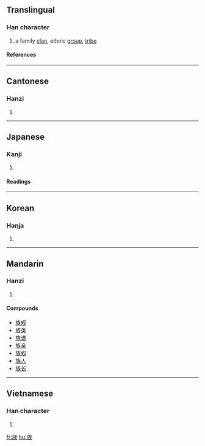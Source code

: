 ==Translingual==
===Han character===
{{Han char|rn=70|rad=方|as=07|sn=11|four=0823<sub>4</sub>|canj=卜尸人人大 (YSOOK)}}
# a family [[clan]], ethnic [[group]], [[tribe]]
====References====
{{Han ref|kx=0484.030|dkj=13661|dj=0846.030|hdz=32181.010|uh=65CF|ud=26063|bh=B1DA|bd=45530}}

----
==Cantonese==
===Hanzi===
{{yue-hanzi|jyut=|y=juk6}}
# {{defn|Cantonese}}

----
==Japanese==
===Kanji===
{{ja-kanji|grade=3|rs=方07}}
# {{defn|Japanese}} 
====Readings====
{{ja-readings|on=[[ぞく]] (zoku), [[そう]] (sō)|kun=[[やから]] (yakara)}}
 

----
==Korean==
===Hanja===
{{ko-hanja|hangeul=[[족]], [[주]]|eumhun=|rv=jok, ju|mr=chok, chu|y=cok, cwu}}
# {{defn|Korean}}

----
==Mandarin==
===Hanzi===
{{cmn-hanzi|pin=[[zú]] ([[zu2]])|wg=tsu<sup>2</sup>}}
# {{defn|Mandarin}}

====Compounds====
*[[族规]]
*[[族类]]
*[[族谱]]
*[[族亲]]
*[[族权]]
*[[族人]]
*[[族长]]

----
==Vietnamese==
===Han character===
{{vi-hantu|tộc}}
# {{defn|Vietnamese}}

[[fr:族]]
[[hu:族]]